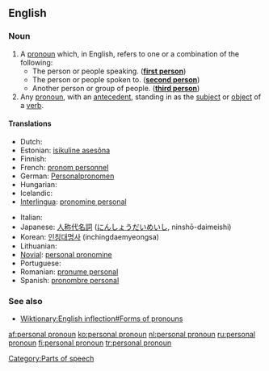 ==English==

===Noun===
{{wikipedia}}
{{en-noun|sg=[[personal]] [[pronoun]]}}

# A [[pronoun]] which, in English, refers to one or a combination of the following:
#* The person or people speaking. ('''[[first person]]''')
#* The person or people spoken to. ('''[[second person]]''')
#* Another person or group of people. ('''[[third person]]''')
# Any [[pronoun]], with an [[antecedent]], standing in as the [[subject]] or [[object]] of a [[verb]].

====Translations====
{{trans-top}}
* Dutch: {{t+|nl|persoonlijk voornaamwoord|n}}
* Estonian: [[isikuline asesõna]]
* Finnish: {{t+|fi|persoonapronomini}}
* French: [[pronom personnel]] {{m}}
* German: [[Personalpronomen]] {{n}}
* Hungarian: {{t+|hu|személyes névmás}}
* Icelandic: {{t+|is|persónufornafn|n}}
* [[Interlingua]]: [[pronomine personal]]
{{trans-mid}}
* Italian: {{t-|it|pronome personale|m}}
* Japanese: [[人称代名詞]] ([[にんしょうだいめいし]], ninshō-daimeishi)
* Korean: [[인칭대명사]] (inchingdaemyeongsa)
* Lithuanian: {{t|lt|asmeninis įvardis|m|xs=Lithuanian}}
* [[Novial]]: [[personal pronomine]]
* Portuguese: {{t+|pt|pronome pessoal|m}}
* Romanian: [[pronume personal]] {{n}}
* Spanish: [[pronombre personal]]
{{trans-bottom}}

===See also===
* [[Wiktionary:English inflection#Forms of pronouns]]

[[Category:Parts of speech]]

[[af:personal pronoun]]
[[ko:personal pronoun]]
[[nl:personal pronoun]]
[[ru:personal pronoun]]
[[fi:personal pronoun]]
[[tr:personal pronoun]]